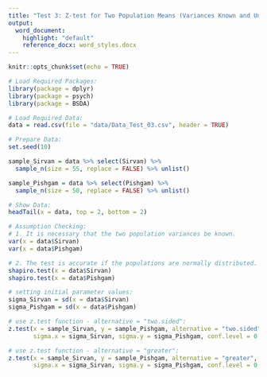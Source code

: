 ```yaml
---
title: "Test 3: Z-test for Two Population Means (Variances Known and Unequal)"
output:
  word_document:
    highlight: "default"
    reference_docx: word_styles.docx
---
```


```r
knitr::opts_chunk$set(echo = TRUE)
```

```r
# Load Required Packages:
library(package = dplyr)
library(package = psych)
library(package = BSDA)

# Load Required Data:
data = read.csv(file = "data/Data_Test_03.csv", header = TRUE)

# Prepare Data:
set.seed(10)

sample_Sirvan = data %>% select(Sirvan) %>% 
  sample_n(size = 55, replace = FALSE) %>% unlist()

sample_Pishgam = data %>% select(Pishgam) %>%
  sample_n(size = 50, replace = FALSE) %>% unlist()

# Show Data:
headTail(x = data, top = 2, bottom = 2)
```

```r
# Assumption Checking:
# 1. It is necessary that the two population variances be known.
var(x = data$Sirvan)
var(x = data$Pishgam)

# 2. The test is accurate if the populations are normally distributed.
shapiro.test(x = data$Sirvan)
shapiro.test(x = data$Pishgam)
```

```r
# setting initial parameter values:
sigma_Sirvan = sd(x = data$Sirvan)
sigma_Pishgam = sd(x = data$Pishgam)

# use z.test function - alternative = "two.sided":
z.test(x = sample_Sirvan, y = sample_Pishgam, alternative = "two.sided", mu = 0, 
       sigma.x = sigma_Sirvan, sigma.y = sigma_Pishgam, conf.level = 0.95)

# use z.test function - alternative = "greater":
z.test(x = sample_Sirvan, y = sample_Pishgam, alternative = "greater", mu = 0, 
       sigma.x = sigma_Sirvan, sigma.y = sigma_Pishgam, conf.level = 0.95)
```